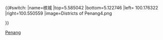 {{#switch:{{{1}}}
|name=槟城
|top=5.585042
|bottom=5.122746
|left= 100.176322
|right=100.550559
|image=Districts of Penang4.png

}}<noinclude>
{{Location map/Info}}
[[Category:马来西亚地理位置图模板|Penang]]
</noinclude>